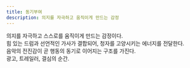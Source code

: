 ```yaml
---
title: 동기부여
description: 의지를 자극하고 움직이게 만드는 감정
---
```


의지를 자극하고 스스로를 움직이게 만드는 감정이다.  
힘 있는 드럼과 선언적인 가사가 결합되어, 청자를 고양시키는 에너지를 전달한다.  
음악의 전진감이 곧 행동의 동기로 이어지는 구조를 가진다.  
광고, 트레일러, 결심의 순간.
